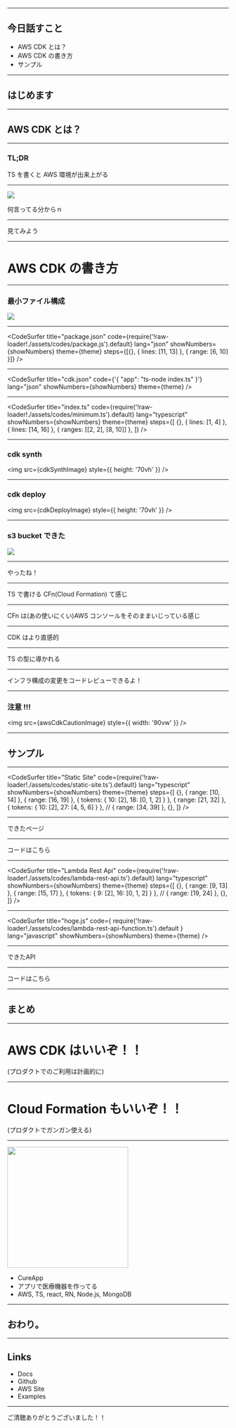 

<Head>
  <HeadContents
    title={packageJson.slideTitle}
    urlPath={packageJson.slideKey}
    image={ogImage}
  />
</Head>

<Top
  title={packageJson.slideTitle}
  eventName="Gotanda.js #11"
  hashtag="gotandajs"
/>

---

## 今日話すこと

- AWS CDK とは？
- AWS CDK の書き方
- サンプル

---

## はじめます

---

## AWS CDK とは？

---

### TL;DR

TS を書くと AWS 環境が出来上がる

---

<img src={naniitteruka} style={{}} />

何言ってる分からｎ

---

見てみよう

---

# AWS CDK の書き方

---

### 最小ファイル構成

<img src={fileConstitutionImage} />

---

<CodeSurfer
  title="package.json"
  code={require('!raw-loader!./assets/codes/package.js').default}
  lang="json"
  showNumbers={showNumbers}
  theme={theme}
  steps={[{}, { lines: [11, 13] }, { range: [6, 10] }]}
/>

---

<CodeSurfer
  title="cdk.json"
  code={'{ "app": "ts-node index.ts" }'}
  lang="json"
  showNumbers={showNumbers}
  theme={theme}
/>

---

<CodeSurfer
  title="index.ts"
  code={require('!raw-loader!./assets/codes/minimum.ts').default}
  lang="typescript"
  showNumbers={showNumbers}
  theme={theme}
  steps={[
    {},
    { lines: [1, 4] },
    { lines: [14, 16] },
    { ranges: [[2, 2], [8, 10]] },
  ]}
/>

---

### cdk synth

<img src={cdkSynthImage} style={{ height: '70vh' }} />

---

### cdk deploy

<img src={cdkDeployImage} style={{ height: '70vh' }} />

---

### s3 bucket できた

<img src={cdkResultImage} />

---

やったね！

---

TS で書ける CFn(Cloud Formation) て感じ

---

CFn は(あの使いにくい)AWS コンソールをそのままいじっている感じ

---

CDK はより直感的

---

TS の型に導かれる

---

インフラ構成の変更をコードレビューできるよ！

---

### 注意 !!!

<img src={awsCdkCautionImage} style={{ width: '90vw' }} />

---

## サンプル

---

<CodeSurfer
  title="Static Site"
  code={require('!raw-loader!./assets/codes/static-site.ts').default}
  lang="typescript"
  showNumbers={showNumbers}
  theme={theme}
  steps={[
    {},
    { range: [10, 14] },
    { range: [16, 19] },
    { tokens: { 10: [2], 18: [0, 1, 2] } },
    { range: [21, 32] },
    { tokens: { 10: [2], 27: [4, 5, 6] } },
    // { range: [34, 39] },
    {},
  ]}
/>

---

<ExLink href="https://d7srgc5j9isfi.cloudfront.net/">できたページ</ExLink>

---

<ExLink href="https://github.com/yamatatsu/cdk-static-site-sample">
  コードはこちら
</ExLink>

---

<CodeSurfer
  title="Lambda Rest Api"
  code={require('!raw-loader!./assets/codes/lambda-rest-api.ts').default}
  lang="typescript"
  showNumbers={showNumbers}
  theme={theme}
  steps={[
    {},
    { range: [9, 13] },
    { range: [15, 17] },
    { tokens: { 9: [2], 16: [0, 1, 2] } },
    // { range: [19, 24] },
    {},
  ]}
/>

---

<CodeSurfer
  title="hoge.js"
  code={
    require('!raw-loader!./assets/codes/lambda-rest-api-function.ts').default
  }
  lang="javascript"
  showNumbers={showNumbers}
  theme={theme}
/>

---

<ExLink href="https://h8rqfdnrm4.execute-api.ap-northeast-1.amazonaws.com/prod">
  できたAPI
</ExLink>

---

<ExLink href="https://github.com/yamatatsu/cdk-lambda-rest-api-sample">
  コードはこちら
</ExLink>

---

## まとめ

---

# AWS CDK はいいぞ！！

(プロダクトでのご利用は計画的に)

---

# Cloud Formation もいいぞ！！

(プロダクトでガンガン使える)

---

<img
  src="https://i.gyazo.com/87d23d84bc93c83bb165c9d2f239f703.png"
  width="275"
/>

- <ExLink href="https://cureapp.co.jp">CureApp</ExLink>
- アプリで医療機器を作ってる
- AWS, TS, react, RN, Node.js, MongoDB

---

## おわり。

---

## Links

- <ExLink href="https://docs.aws.amazon.com/cdk/api/latest/">Docs</ExLink>
- <ExLink href="https://github.com/awslabs/aws-cdk">Github</ExLink>
- <ExLink href="https://docs.aws.amazon.com/cdk/latest/guide/what-is.html">
    AWS Site
  </ExLink>
- <ExLink href="https://github.com/aws-samples/aws-cdk-examples/tree/master/typescript">
    Examples
  </ExLink>

---

ご清聴ありがとうございました！！
